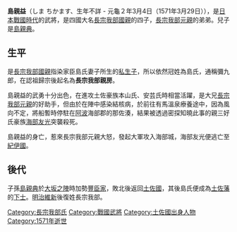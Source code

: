'''島親益'''（しま ちかます、生年不詳 - 元龜２年3月4日（1571年3月29日）），是[[日本|日本]][[战国时代_(日本)|戰國時代]]的武將，是四國大名[[長宗我部國親|長宗我部國親]]的四子，[[長宗我部元親|長宗我部元親]]的弟弟。兒子是[[島親典|島親典]]。

==生平==
是[[長宗我部國親|長宗我部國親]]指染家臣島氏妻子所生的[[私生子|私生子]]，所以依然冠姓為島氏，通稱彌九郎，在認祖歸宗後起名為'''長宗我部親房'''。

島親益的武勇十分出色，在進攻土佐豪族本山氏、安芸氏時相當活躍，是大兄[[長宗我部元親|長宗我部元親]]的好助手，但由於在陣中感染結核病，於前往有馬溫泉療養途中，因為風向不定，將船暫時停駐在[[阿波|阿波]]海部郡的那佐湊，結果被透過密探知曉此事的親三好氏豪族[[海部友光|海部友光]]突襲殺死。

島親益的身亡，惹來長宗我部元親大怒，發起大軍攻入海部城，海部友光便逃亡至[[紀伊國|紀伊國]]。

==後代==
子孫[[島親典|島親典]]於[[大坂之陣|大坂之陣]]時加勢[[豐臣家|豐臣家]]，敗北後返回[[土佐國|土佐國]]，其後島氏便成為[[土佐藩|土佐藩]]的[[鄉士_(日本)|下士]]。[[明治維新|明治維新]]後復姓長宗我部。

[[Category:長宗我部氏|Category:長宗我部氏]]
[[Category:戰國武將|Category:戰國武將]]
[[Category:土佐國出身人物|Category:土佐國出身人物]]
[[Category:1571年逝世|Category:1571年逝世]]